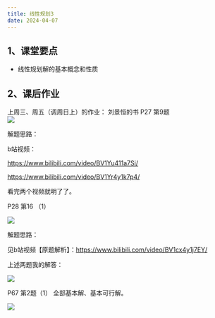 ```yaml
---
title: 线性规划3
date: 2024-04-07
---
```


## 1、课堂要点

- 线性规划解的基本概念和性质

## 2、课后作业

上周三、周五（调周日上）的作业：
刘景恒的书
P27   第9题    
![](https://cdn.sa.net/2024/04/08/tU1v5g6hSaXoZ7p.webp)

解题思路：

b站视频：

https://www.bilibili.com/video/BV1Yu411a7Si/

https://www.bilibili.com/video/BV1Yr4y1k7p4/

看完两个视频就明了了。

P28 第16 （1）

![](https://cdn.sa.net/2024/04/08/N3HMQUcqDzTknWl.webp)

解题思路：

见b站视频【原题解析】：https://www.bilibili.com/video/BV1cx4y1j7EY/

上述两题我的解答：

![](https://cdn.sa.net/2024/04/10/VempfNEC3ZoXBrs.webp)

P67  第2题（1） 全部基本解、基本可行解。

![](https://cdn.sa.net/2024/04/08/1vdxYAZGSUHePio.webp)